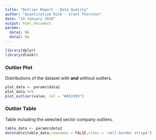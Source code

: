 ```yaml
---
title: "Outlier Report - Data Quality"
author: "Quantitative Risk - Grant Thornton"
date: "14 January 2020"
output: html_document
params:
  data1: NA
  data2: NA
---
```


```r
library(dplyr)
library(dlookr)
```

### Outlier Plot

Distributions of the dataset with **and** without outliers.

```r
plot_data <- params$data1
plot_data %>%
plot_outlier(value, col = "#663399")
```

### Outlier Table

Table including the selected sector company outliers.

```r
table_data <- params$data2
datatable(table_data,rownames = FALSE,class = 'cell-border stripe') 
```


